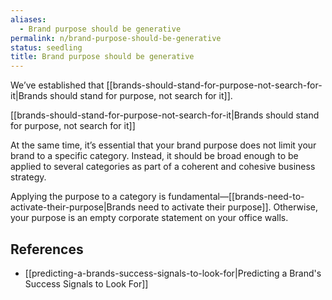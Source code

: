```yaml
---
aliases:
  - Brand purpose should be generative
permalink: n/brand-purpose-should-be-generative
status: seedling
title: Brand purpose should be generative
---
```

We’ve established that [[brands-should-stand-for-purpose-not-search-for-it|Brands should stand for purpose, not search for it]].

[[brands-should-stand-for-purpose-not-search-for-it|Brands should stand for purpose, not search for it]]

At the same time, it’s essential that your brand purpose does not limit your brand to a specific category. Instead, it should be broad enough to be applied to several categories as part of a coherent and cohesive business strategy.

Applying the purpose to a category is fundamental—[[brands-need-to-activate-their-purpose|Brands need to activate their purpose]]. Otherwise, your purpose is an empty corporate statement on your office walls.

## References

- [[predicting-a-brands-success-signals-to-look-for|Predicting a Brand's Success Signals to Look For]]
